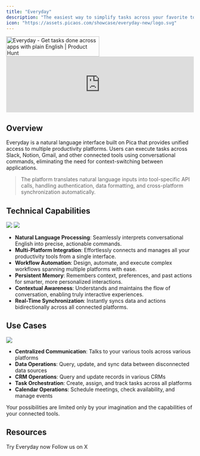 ```yaml
---
title: "Everyday"
description: "The easiest way to simplify tasks across your favorite tools. Just type what you want, and Everyday will do the rest."
icon: "https://assets.picaos.com/showcase/everyday-new/logo.svg"
---
```


<div style={{ marginTop: '1rem' }}>
  <a href="https://www.producthunt.com/products/everyday-4?embed=true&utm_source=badge-top-post-badge&utm_medium=badge&utm_source=badge-everyday&#0045;3" target="_blank">
    <img src="https://api.producthunt.com/widgets/embed-image/v1/top-post-badge.svg?post_id=1021710&theme=light&period=daily&t=1759514572409" alt="Everyday - Get tasks done across apps with plain English | Product Hunt" style={{ width: '250px', height: '54px' }} width="250" height="54" />
  </a>
</div>

<Frame caption="Simplify tasks across apps using natural language.">
  <iframe
    width="100%"
    src="https://www.youtube.com/embed/DN1VG5H-358"
    title="Everyday Demo"
    frameborder="0"
    allow="accelerometer; autoplay; clipboard-write; encrypted-media; gyroscope; picture-in-picture"
    allowFullScreen
  ></iframe>
</Frame>

## Overview

Everyday is a natural language interface built on Pica that provides unified access to multiple productivity platforms. Users can execute tasks across Slack, Notion, Gmail, and other connected tools using conversational commands, eliminating the need for context-switching between applications.

> The platform translates natural language inputs into tool-specific API calls, handling authentication, data formatting, and cross-platform synchronization automatically.

## Technical Capabilities

<Columns cols={2}>
  <img src="/images/showcase/everyday-new/header.png" style={{ borderRadius: '5px' }} />
  <img src="/images/showcase/everyday-new/demo.png" style={{ borderRadius: '5px' }} />
</Columns>

- **Natural Language Processing**: Seamlessly interprets conversational English into precise, actionable commands.
- **Multi-Platform Integration**: Effortlessly connects and manages all your productivity tools from a single interface.
- **Workflow Automation**: Design, automate, and execute complex workflows spanning multiple platforms with ease.
- **Persistent Memory**: Remembers context, preferences, and past actions for smarter, more personalized interactions.
- **Contextual Awareness**: Understands and maintains the flow of conversation, enabling truly interactive experiences.
- **Real-Time Synchronization**: Instantly syncs data and actions bidirectionally across all connected platforms.

## Use Cases

<Frame>
  <img src="/images/showcase/everyday-new/examples.png" />
</Frame>

- **Centralized Communication**: Talks to your various tools across various platforms
- **Data Operations**: Query, update, and sync data between disconnected data sources
- **CRM Operations**: Query and update records in various CRMs
- **Task Orchestration**: Create, assign, and track tasks across all platforms
- **Calendar Operations**: Schedule meetings, check availability, and manage events

<Tip>
  Your possibilities are limited only by your imagination and the capabilities of your connected tools.
</Tip>

## Resources

<CardGroup cols={2}>
  <Card title="Everyday homepage" icon="globe" href="https://everyday.new">
    Try Everyday now
  </Card>
  <Card title="Stay connected" icon="x-twitter" href="https://x.com/everydaydotnew">
    Follow us on X
  </Card>
</CardGroup>
